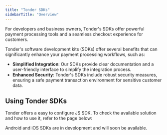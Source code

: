 ```yaml
---
title: "Tonder SDKs"
sidebarTitle: "Overview"
---
```


For developers and business owners, Tonder's SDKs offer powerful payment processing tools and a seamless checkout experience for customers.

Tonder's software development kits (SDKs) offer several benefits that can significantly enhance your payment processing workflows, such as:

- **Simplified Integration**: Our SDKs provide clear documentation and a user-friendly interface to simplify the integration process.
- **Enhanced Security**: Tonder's SDKs include robust security measures, ensuring a safe payment transaction environment for sensitive customer data.

## Using Tonder SDKs

Tonder offers a easy to configure JS SDK. To check the available solution and how to use it, refer to the page below:


<Card title="JS SDK" icon="js" href="./js-sdk">
</Card>


<Warning>Android and iOS SDKs are in development and will soon be available.</Warning>
